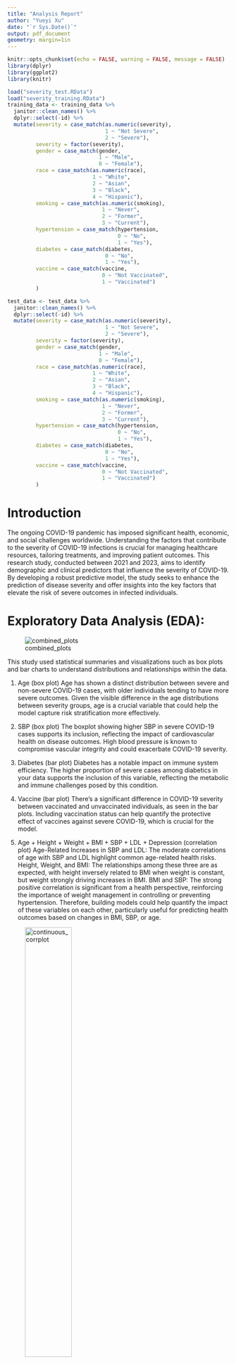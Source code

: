 ```yaml
---
title: "Analysis Report"
author: "Yueyi Xu"
date: "`r Sys.Date()`"
output: pdf_document
geometry: margin=1in
---
```


```r
knitr::opts_chunk$set(echo = FALSE, warning = FALSE, message = FALSE)
library(dplyr)
library(ggplot2)
library(knitr)

load("severity_test.RData")
load("severity_training.RData")
training_data <- training_data %>%
  janitor::clean_names() %>%
  dplyr::select(-id) %>%
  mutate(severity = case_match(as.numeric(severity),
                               1 ~ "Not Severe",
                               2 ~ "Severe"),
         severity = factor(severity),
         gender = case_match(gender,
                             1 ~ "Male",
                             0 ~ "Female"),
         race = case_match(as.numeric(race),
                           1 ~ "White",
                           2 ~ "Asian",
                           3 ~ "Black",
                           4 ~ "Hispanic"),
         smoking = case_match(as.numeric(smoking),
                              1 ~ "Never",
                              2 ~ "Former",
                              3 ~ "Current"),
         hypertension = case_match(hypertension,
                                   0 ~ "No",
                                   1 ~ "Yes"),
         diabetes = case_match(diabetes,
                               0 ~ "No",
                               1 ~ "Yes"),
         vaccine = case_match(vaccine,
                              0 ~ "Not Vaccinated",
                              1 ~ "Vaccinated")
         )

test_data <- test_data %>%
  janitor::clean_names() %>%
  dplyr::select(-id) %>%
  mutate(severity = case_match(as.numeric(severity),
                               1 ~ "Not Severe",
                               2 ~ "Severe"),
         severity = factor(severity),
         gender = case_match(gender,
                             1 ~ "Male",
                             0 ~ "Female"),
         race = case_match(as.numeric(race),
                           1 ~ "White",
                           2 ~ "Asian",
                           3 ~ "Black",
                           4 ~ "Hispanic"),
         smoking = case_match(as.numeric(smoking),
                              1 ~ "Never",
                              2 ~ "Former",
                              3 ~ "Current"),
         hypertension = case_match(hypertension,
                                   0 ~ "No",
                                   1 ~ "Yes"),
         diabetes = case_match(diabetes,
                               0 ~ "No",
                               1 ~ "Yes"),
         vaccine = case_match(vaccine,
                              0 ~ "Not Vaccinated",
                              1 ~ "Vaccinated")
         )
```


# Introduction
The ongoing COVID-19 pandemic has imposed significant health, economic, and social challenges worldwide. Understanding the factors that contribute to the severity of COVID-19 infections is crucial for managing healthcare resources, tailoring treatments, and improving patient outcomes. This research study, conducted between 2021 and 2023, aims to identify demographic and clinical predictors that influence the severity of COVID-19. By developing a robust predictive model, the study seeks to enhance the prediction of disease severity and offer insights into the key factors that elevate the risk of severe outcomes in infected individuals.

# Exploratory Data Analysis (EDA): 
![combined_plots](combined_plots.png)

This study used statistical summaries and visualizations such as box plots and bar charts to understand distributions and relationships within the data.

1. Age (box plot)
Age has shown a distinct distribution between severe and non-severe COVID-19 cases, with older individuals tending to have more severe outcomes. Given the visible difference in the age distributions between severity groups, age is a crucial variable that could help the model capture risk stratification more effectively.

2. SBP (box plot)
The boxplot showing higher SBP in severe COVID-19 cases supports its inclusion, reflecting the impact of cardiovascular health on disease outcomes. High blood pressure is known to compromise vascular integrity and could exacerbate COVID-19 severity.

3. Diabetes (bar plot)
Diabetes has a notable impact on immune system efficiency. The higher proportion of severe cases among diabetics in your data supports the inclusion of this variable, reflecting the metabolic and immune challenges posed by this condition.

4. Vaccine (bar plot)
There’s a significant difference in COVID-19 severity between vaccinated and unvaccinated individuals, as seen in the bar plots. Including vaccination status can help quantify the protective effect of vaccines against severe COVID-19, which is crucial for the model.

5. Age + Height + Weight + BMI + SBP + LDL + Depression (correlation plot)
Age-Related Increases in SBP and LDL: The moderate correlations of age with SBP and LDL highlight common age-related health risks.
Height, Weight, and BMI: The relationships among these three are as expected, with height inversely related to BMI when weight is constant, but weight strongly driving increases in BMI.
BMI and SBP: The strong positive correlation is significant from a health perspective, reinforcing the importance of weight management in controlling or preventing hypertension.
Therefore,  building models could help quantify the impact of these variables on each other, particularly useful for predicting health outcomes based on changes in BMI, SBP, or age.

![continuous_corrplot](continuous_corrplot.png){ width=50% }

### Model Training: 
For the model training process, various machine learning models were utilized including MARS, GLMN, SVM, Random Forest, LDA, and Boosting. Each model was tuned using a specific grid of hyperparameters to optimize performance, focusing on metrics like ROC AUC to assess and compare model efficacy. The training involved k-fold cross-validation to ensure the models generalized well over different subsets of the data.

![MARS Tuning](mars_tuning.png){ width=50% }
![GLMN Tuning](glmn_tuning.png){ width=50% }
![SVM Tuning](svm_tuning.png){ width=50% }
![RF Tuning](rf_tuning.png){ width=50% }
![Boosting Tuning](boosting_tuning.png){ width=50% }

### Results

```r
resamp_summary <- read.csv("Roc_summary.csv")
knitr::kable(resamp_summary, caption = "Summary of Resampling Results (ROC)")
```



![Roc Boxplot](Roc_boxplot.png){ width=40% }



The ROC AUC is a performance measurement for classification problems at various threshold settings. It tells how much model is capable of distinguishing between classes. Higher AUC values indicate better model performance. Boosting has the highest Median ROC AUC (0.9110222) and Mean ROC AUC (0.9007355), indicating it typically performs better than the other models on average. GLMN shows the highest Maximum ROC AUC (0.9587559), suggesting that in its best case, it has the highest discriminative ability. Overall, Boosting seems to be the best choice considering it has the highest median and mean ROC, which indicates robust and consistently high performance across different subsets of the data.




